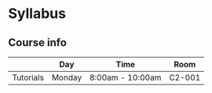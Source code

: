 # Syllabus


## Course info

|            | Day       | Time              | Room   |
|----------- |-----------|-------------------|--------|
| Tutorials  | Monday    | 8:00am - 10:00am  | C2-001 |
